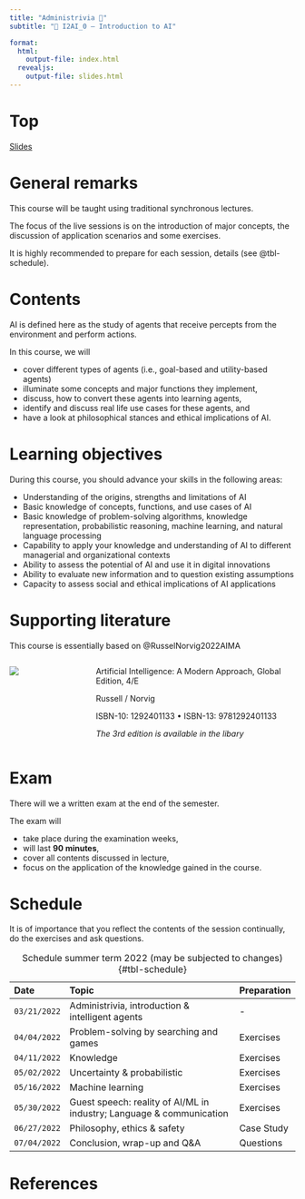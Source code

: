 ```yaml
---
title: "Administrivia 🧐"
subtitle: "🧠 I2AI_0 — Introduction to AI"  

format: 
  html:
    output-file: index.html
  revealjs:
    output-file: slides.html 
---
```


# Top{visibility="hidden" .slide-link-hidden .unlisted}
[Slides](slides.html)

# General remarks

This course will be taught using traditional synchronous lectures. 

The focus of the live sessions is on the introduction of major concepts, the discussion of application scenarios and some exercises.

It is highly recommended to prepare for each session, details (see @tbl-schedule).

# Contents

AI is defined here as the study of agents that receive percepts from the environment and perform actions.

In this course, we will 

:::{.incremental}

- cover different types of agents (i.e., goal-based and utility-based agents)
- illuminate some concepts and major functions they implement,
- discuss, how to convert these agents into learning agents,
- identify and discuss real life use cases for these agents, and
- have a look at philosophical stances and ethical implications of AI.

:::

# Learning objectives

During this course, you should advance your skills in the following areas:

::: {.incremental}
- Understanding of the origins, strengths and limitations of AI
- Basic knowledge of concepts, functions, and use cases of AI
- Basic knowledge of problem-solving algorithms, knowledge representation, probabilistic reasoning, machine learning, and natural language processing
- Capability to apply your knowledge and understanding of AI to different managerial and organizational contexts
- Ability to assess the potential of AI and use it in digital innovations
- Ability to evaluate new information and to question existing assumptions
- Capacity to assess social and ethical implications of AI applications
:::

# Supporting literature

This course is essentially based on @RusselNorvig2022AIMA

::::{.columns}
:::{.column width="30%"}

![](images/RusselNorvig2022AIMA.jpeg)

:::
:::{.column}
Artificial Intelligence: A Modern Approach, Global Edition, 4/E  

Russell / Norvig  

ISBN-10: 1292401133 • ISBN-13: 9781292401133  

*The 3rd edition is available in the libary*
:::
::::

# Exam

There will we a written exam at the end of the semester. 

The exam will

- take place during the examination weeks,
- will last __90 minutes__,
- cover all contents discussed in lecture,
- focus on the application of the knowledge gained in the course.

# Schedule {.scrollable}

::: {.notes}
It is of importance that you reflect the contents of the session continually, do the exercises and ask questions.
:::

::: {.column-page-right}

|Date        |Topic                                              |Preparation      |
|:-----------|:--------------------------------------------------|:----------------|
|`03/21/2022`|Administrivia, introduction & intelligent agents   |-
|`04/04/2022`|Problem-solving by searching and games             |Exercises
|`04/11/2022`|Knowledge                                          |Exercises
|`05/02/2022`|Uncertainty & probabilistic                        |Exercises
|`05/16/2022`|Machine learning                                   |Exercises
|`05/30/2022`|Guest speech: reality of AI/ML in industry; Language & communication           |Exercises
|`06/27/2022`|Philosophy, ethics & safety                        |Case Study
|`07/04/2022`|Conclusion, wrap-up and Q&A                        |Questions

: Schedule summer term 2022 (may be subjected to changes) {#tbl-schedule}

:::

::: {#refs}
# References
:::

